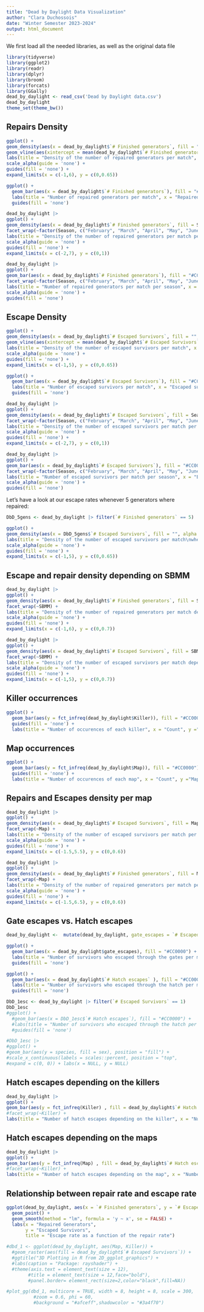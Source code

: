 ```yaml
---
title: "Dead by Daylight Data Visualization"
author: "Clara Duchossois"
date: "Winter Semester 2023-2024"
output: html_document
---
```


We first load all the needed libraries, as well as the original data file

```r
library(tidyverse)
library(ggplot2)
library(readr)
library(dplyr)
library(broom)
library(forcats)
library(GGally)
dead_by_daylight <- read_csv('Dead by Daylight data.csv')
dead_by_daylight
theme_set(theme_bw())
```

## Repairs Density

```r
ggplot() +
geom_density(aes(x = dead_by_daylight$`# Finished generators`, fill = "", alpha = 0.3)) +
geom_vline(aes(xintercept = mean(dead_by_daylight$`# Finished generators`), colour = ""), linewidth = 1, linetype = 'dashed') +
labs(title = "Density of the number of repaired generators per match", x = "Repaired generators", y ="Density", colour = "Mean") +
scale_alpha(guide = 'none') +
guides(fill = 'none') +
expand_limits(x = c(-1,6), y = c(0,0.65))

ggplot() +
  geom_bar(aes(x = dead_by_daylight$`# Finished generators`), fill = "#CC0000") +
  labs(title = "Number of repaired generators per match", x = "Repaired generators", y = "Count") +
  guides(fill = 'none') 
```

```r
dead_by_daylight |> 
ggplot() +
geom_density(aes(x = dead_by_daylight$`# Finished generators`, fill = Season, alpha = 0.3)) +
facet_wrap(~factor(Season, c("February", "March", "April", "May", "June", "July", "August", "September", "October", "November", "December", "January"))) +
labs(title = "Density of the number of repaired generators per match per season", x = "Repaired generators", y ="Density") +
scale_alpha(guide = 'none') +
guides(fill = 'none') +
expand_limits(x = c(-2,7), y = c(0,1))

dead_by_daylight |> 
ggplot() +
geom_bar(aes(x = dead_by_daylight$`# Finished generators`), fill = "#CC0000") +
facet_wrap(~factor(Season, c("February", "March", "April", "May", "June", "July", "August", "September", "October", "November", "December", "January"))) +
labs(title = "Number of repaired generators per match per season", x = "Repaired generators", y ="Count") +
scale_alpha(guide = 'none') +
guides(fill = 'none')
```

## Escape Density

```r
ggplot() +
geom_density(aes(x = dead_by_daylight$`# Escaped Survivors`, fill = "", alpha = 0.3)) +
geom_vline(aes(xintercept = mean(dead_by_daylight$`# Escaped Survivors`), colour = ""), linewidth = 1, linetype = 'dashed') +
labs(title = "Density of the number of escaped survivors per match", x = "Escaped survivors", y ="Density", colour = "Mean") +
scale_alpha(guide = 'none') +
guides(fill = 'none') +
expand_limits(x = c(-1,5), y = c(0,0.65))

ggplot() +
  geom_bar(aes(x = dead_by_daylight$`# Escaped Survivors`), fill = "#CC0000") +
  labs(title = "Number of escaped survivors per match", x = "Escaped survivors", y = "Count") +
  guides(fill = 'none') 
```

```r
dead_by_daylight |> 
ggplot() +
geom_density(aes(x = dead_by_daylight$`# Escaped Survivors`, fill = Season, alpha = 0.3)) +
facet_wrap(~factor(Season, c("February", "March", "April", "May", "June", "July", "August", "September", "October", "November", "December", "January"))) +
labs(title = "Density of the number of escaped survivors per match per season", x = "Escaped survivors", y ="Density") +
scale_alpha(guide = 'none') +
guides(fill = 'none') +
expand_limits(x = c(-2,7), y = c(0,1))

dead_by_daylight |> 
ggplot() +
geom_bar(aes(x = dead_by_daylight$`# Escaped Survivors`), fill = "#CC0000") +
facet_wrap(~factor(Season, c("February", "March", "April", "May", "June", "July", "August", "September", "October", "November", "December", "January"))) +
labs(title = "Number of escaped survivors per match per season", x = "Escaped survivors", y ="Count") +
scale_alpha(guide = 'none') +
guides(fill = 'none')
```

Let's have a look at our escape rates whenever 5 generators where repaired:

```r
DbD_5gens <- dead_by_daylight |> filter(`# Finished generators` == 5)

ggplot() +
geom_density(aes(x = DbD_5gens$`# Escaped Survivors`, fill = "", alpha = 0.3)) +
labs(title = "Density of the number of escaped survivors per match\nwhere 5 generators where repaired", x = "Escaped survivors", y ="Density") +
scale_alpha(guide = 'none') +
guides(fill = 'none') +
expand_limits(x = c(-1,5), y = c(0,0.65))
```

## Escape and repair density depending on SBMM

```r
dead_by_daylight |> 
ggplot() +
geom_density(aes(x = dead_by_daylight$`# Finished generators`, fill = SBMM, alpha = 0.3)) +
facet_wrap(~SBMM) +
labs(title = "Density of the number of repaired generators per match depending on SBMM", x = "Repaired generators", y ="Density") +
scale_alpha(guide = 'none') +
guides(fill = 'none') +
expand_limits(x = c(-1,6), y = c(0,0.7))
```

```r
dead_by_daylight |> 
ggplot() +
geom_density(aes(x = dead_by_daylight$`# Escaped Survivors`, fill = SBMM, alpha = 0.3)) +
facet_wrap(~SBMM) +
labs(title = "Density of the number of escaped survivors per match depending on SBMM", x = "Escaped survivors", y ="Density") +
scale_alpha(guide = 'none') +
guides(fill = 'none') +
expand_limits(x = c(-1,5), y = c(0,0.7))
```

## Killer occurrences

```r
ggplot() +
  geom_bar(aes(y = fct_infreq(dead_by_daylight$Killer)), fill = "#CC0000") +
  guides(fill = 'none') +
  labs(title = "Number of occurences of each killer", x = "Count", y ="Killer") 
```

## Map occurrences

```r
ggplot() +
  geom_bar(aes(y = fct_infreq(dead_by_daylight$Map)), fill = "#CC0000") +
  guides(fill = 'none') +
  labs(title = "Number of occurences of each map", x = "Count", y ="Map") 
```

## Repairs and Escapes density per map

```r
dead_by_daylight |> 
ggplot() +
geom_density(aes(x = dead_by_daylight$`# Escaped Survivors`, fill = Map, alpha = 0.3)) +
facet_wrap(~Map) +
labs(title = "Density of the number of escaped survivors per match per map", x = "Escaped survivors", y ="Density") +
scale_alpha(guide = 'none') +
guides(fill = 'none') +
expand_limits(x = c(-1.5,5.5), y = c(0,0.6))
```

```r
dead_by_daylight |> 
ggplot() +
geom_density(aes(x = dead_by_daylight$`# Finished generators`, fill = Map, alpha = 0.3)) +
facet_wrap(~Map) +
labs(title = "Density of the number of repaired generators per match per map", x = "Repaired generators", y ="Density") +
scale_alpha(guide = 'none') +
guides(fill = 'none') +
expand_limits(x = c(-1.5,6.5), y = c(0,0.6))
```

## Gate escapes vs. Hatch escapes

```r
dead_by_daylight <-  mutate(dead_by_daylight, gate_escapes = `# Escaped Survivors` - `# Hatch escapes`)

ggplot() +
  geom_bar(aes(x = dead_by_daylight$gate_escapes), fill = "#CC0000") +
  labs(title = "Number of survivors who escaped through the gates per match", x = "Number of survivors who escaped through the gates", y = "Count") +
  guides(fill = 'none') 

ggplot() +
  geom_bar(aes(x = dead_by_daylight$`# Hatch escapes` ), fill = "#CC0000") +
  labs(title = "Number of survivors who escaped through the hatch per match", x = "Number of survivors who escaped through the hatch", y = "Count") +
  guides(fill = 'none') 
```
```r
DbD_1esc <- dead_by_daylight |> filter(`# Escaped Survivors` == 1)
DbD_1esc
#ggplot() +
  #geom_bar(aes(x = DbD_1esc$`# Hatch escapes`), fill = "#CC0000") +
  #labs(title = "Number of survivors who escaped through the hatch per match", x = "Number of survivors who escaped through the hatch", y = "Count") +
  #guides(fill = 'none') 

#DbD_1esc |>
#ggplot() +
#geom_bar(aes(y = species, fill = sex), position = "fill") +
#scale_x_continuous(labels = scales::percent, position = "top",
#expand = c(0, 0)) + labs(x = NULL, y = NULL)
```



## Hatch escapes depending on the killers

```r
dead_by_daylight |> 
ggplot() +
geom_bar(aes(y = fct_infreq(Killer) , fill = dead_by_daylight$`# Hatch escapes`), fill = "#CC0000") +
#facet_wrap(~Killer) +
labs(title = "Number of hatch escapes depending on the killer", x = "Number of hatch escapes", y ="Killer")
```


## Hatch escapes depending on the maps

```r
dead_by_daylight |> 
ggplot() +
geom_bar(aes(y = fct_infreq(Map) , fill = dead_by_daylight$`# Hatch escapes`), fill = "#CC0000") +
#facet_wrap(~Killer) +
labs(title = "Number of hatch escapes depending on the map", x = "Number of hatch escapes", y ="Map")
```



## Relationship between repair rate and escape rate

```r
ggplot(dead_by_daylight, aes(x = `# Finished generators`, y = `# Escaped Survivors`)) +
  geom_point() +
  geom_smooth(method = "lm", formula = 'y ~ x', se = FALSE) +
  labs(x = "Repaired Generators",
       y = "Escaped Survivors",
       title = "Escape rate as a function of the repair rate")
```


```r
#dbd_1 <- ggplot(dead_by_daylight, aes(Map, Killer)) +
  #geom_raster(aes(fill = dead_by_daylight$`# Escaped Survivors`)) +
  #ggtitle("3D Plotting in R from 2D_ggplot_graphics") +
  #labs(caption = "Package: rayshader") +
  #theme(axis.text = element_text(size = 12),
        #title = element_text(size = 12,face="bold"),
        #panel.border= element_rect(size=2,color="black",fill=NA))  

#plot_gg(dbd_1, multicore = TRUE, width = 8, height = 8, scale = 300, 
          #zoom = 0.6, phi = 60,
          #background = "#afceff",shadowcolor = "#3a4f70")
```







